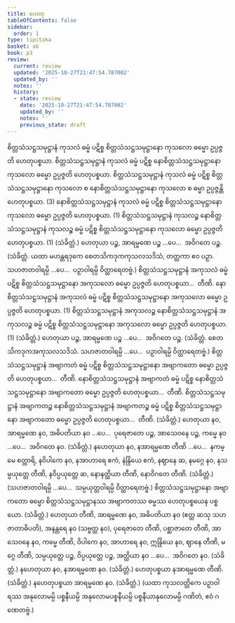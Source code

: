 ```yaml
---
title: ဟေတု
tableOfContents: false
sidebar:
  order: 1
type: tipitaka
basket: ab
book: p3
review:
  current: review
  updated: '2025-10-27T21:47:54.787002'
  updated_by: ''
  notes: ''
  history:
  - state: review
    date: '2025-10-27T21:47:54.787002'
    updated_by: ''
    notes: ''
    previous_state: draft
---
```



<ReviewStatus review={frontmatter.review} showDetails={true} />

<HypothesisAnnotation frontmatter={frontmatter} />

<DynamicBreadcrumb />

<Division number="65" book="p3" e="ch" v="39" p="408">

<Paragraph number="2143" book="p3">
စိတ္တသံသဋ္ဌသမုဋ္ဌာနံ ကုသလံ ဓမ္မံ ပဋိစ္စ စိတ္တသံသဋ္ဌသမုဋ္ဌာနော ကုသလော ဓမ္မော ဥပ္ပဇ္ဇတိ ဟေတုပစ္စယာ. စိတ္တသံသဋ္ဌသမုဋ္ဌာနံ ကုသလံ ဓမ္မံ ပဋိစ္စ နောစိတ္တသံသဋ္ဌသမုဋ္ဌာနော ကုသလော ဓမ္မော ဥပ္ပဇ္ဇတိ ဟေတုပစ္စယာ. စိတ္တသံသဋ္ဌသမုဋ္ဌာနံ ကုသလံ ဓမ္မံ ပဋိစ္စ စိတ္တသံသဋ္ဌသမုဋ္ဌာနော ကုသလော စ နောစိတ္တသံသဋ္ဌသမုဋ္ဌာနော ကုသလော စ ဓမ္မာ ဥပ္ပဇ္ဇန္တိ ဟေတုပစ္စယာ. (3)
</Paragraph>

<Paragraph number="2144" book="p3">
နောစိတ္တသံသဋ္ဌသမုဋ္ဌာနံ ကုသလံ ဓမ္မံ ပဋိစ္စ စိတ္တသံသဋ္ဌသမုဋ္ဌာနော ကုသလော ဓမ္မော ဥပ္ပဇ္ဇတိ ဟေတုပစ္စယာ. (1)
</Paragraph>

<Paragraph number="2145" book="p3">
စိတ္တသံသဋ္ဌသမုဋ္ဌာနံ ကုသလဉ္စ နောစိတ္တသံသဋ္ဌသမုဋ္ဌာနံ ကုသလဉ္စ ဓမ္မံ ပဋိစ္စ စိတ္တသံသဋ္ဌသမုဋ္ဌာနော ကုသလော ဓမ္မော ဥပ္ပဇ္ဇတိ ဟေတုပစ္စယာ. (1) (သံခိတ္တံ.)
</Paragraph>

</Division>
<Division number="66" book="p3" e="ch" v="39" p="408">

<Paragraph number="2146" book="p3">
ဟေတုယာ ပဉ္စ, အာရမ္မဏေ ပဉ္စ …ပေ…  အဝိဂတေ ပဉ္စ. (သံခိတ္တံ. ယထာ မဟန္တရဒုကေ စေတသိကဒုကကုသလသဒိသံ, တတ္တကာ ဧဝ ပဉှာ. သဟဇာတဝါရမ္ပိ …ပေ…  ပဉှာဝါရမ္ပိ ဝိတ္ထာရေတဗ္ဗံ.)
</Paragraph>

</Division>
<Division number="67" book="p3" e="ch" v="39" p="408">

<Paragraph number="2147" book="p3">
စိတ္တသံသဋ္ဌသမုဋ္ဌာနံ အကုသလံ ဓမ္မံ ပဋိစ္စ စိတ္တသံသဋ္ဌသမုဋ္ဌာနော အကုသလော ဓမ္မော ဥပ္ပဇ္ဇတိ ဟေတုပစ္စယာ…  တီဏိ.
</Paragraph>

<Paragraph number="2148" book="p3">
နောစိတ္တသံသဋ္ဌသမုဋ္ဌာနံ အကုသလံ ဓမ္မံ ပဋိစ္စ စိတ္တသံသဋ္ဌသမုဋ္ဌာနော အကုသလော ဓမ္မော ဥပ္ပဇ္ဇတိ ဟေတုပစ္စယာ. (1)
</Paragraph>

<Paragraph number="2149" book="p3">
စိတ္တသံသဋ္ဌသမုဋ္ဌာနံ အကုသလဉ္စ နောစိတ္တသံသဋ္ဌသမုဋ္ဌာနံ အကုသလဉ္စ ဓမ္မံ ပဋိစ္စ စိတ္တသံသဋ္ဌသမုဋ္ဌာနော အကုသလော ဓမ္မော ဥပ္ပဇ္ဇတိ ဟေတုပစ္စယာ. (1) (သံခိတ္တံ.)
</Paragraph>

</Division>
<Division number="68" book="p3" e="ch" v="39" p="408">

<Paragraph number="2150" book="p3">
ဟေတုယာ ပဉ္စ, အာရမ္မဏေ ပဉ္စ …ပေ…  အဝိဂတေ ပဉ္စ. (သံခိတ္တံ. စေတသိကဒုကအကုသလသဒိသံ. သဟဇာတဝါရမ္ပိ …ပေ…  ပဉှာဝါရမ္ပိ ဝိတ္ထာရေတဗ္ဗံ.)
</Paragraph>

</Division>
<Division number="69" book="p3" e="ch" v="39" p="408">

<Paragraph number="2151" book="p3">
စိတ္တသံသဋ္ဌသမုဋ္ဌာနံ အဗျာကတံ ဓမ္မံ ပဋိစ္စ စိတ္တသံသဋ္ဌသမုဋ္ဌာနော အဗျာကတော ဓမ္မော ဥပ္ပဇ္ဇတိ ဟေတုပစ္စယာ…  တီဏိ.
</Paragraph>

<Paragraph number="2152" book="p3">
နောစိတ္တသံသဋ္ဌသမုဋ္ဌာနံ အဗျာကတံ ဓမ္မံ ပဋိစ္စ နောစိတ္တသံသဋ္ဌသမုဋ္ဌာနော အဗျာကတော ဓမ္မော ဥပ္ပဇ္ဇတိ ဟေတုပစ္စယာ…  တီဏိ.
</Paragraph>

<Paragraph number="2153" book="p3">
စိတ္တသံသဋ္ဌသမုဋ္ဌာနံ အဗျာကတဉ္စ နောစိတ္တသံသဋ္ဌသမုဋ္ဌာနံ အဗျာကတဉ္စ ဓမ္မံ ပဋိစ္စ စိတ္တသံသဋ္ဌသမုဋ္ဌာနော အဗျာကတော ဓမ္မော ဥပ္ပဇ္ဇတိ ဟေတုပစ္စယာ…  တီဏိ. (သံခိတ္တံ.)
</Paragraph>

</Division>
<Division number="70" book="p3" e="ch" v="39" p="409">

<Paragraph number="2154" book="p3">
ဟေတုယာ နဝ, အာရမ္မဏေ နဝ, အဓိပတိယာ နဝ …ပေ…  ပုရေဇာတေ ပဉ္စ, အာသေဝနေ ပဉ္စ, ကမ္မေ နဝ …ပေ…  အဝိဂတေ နဝ. (သံခိတ္တံ.)
</Paragraph>

<Paragraph number="2155" book="p3">
နဟေတုယာ နဝ, နအာရမ္မဏေ တီဏိ …ပေ…  နကမ္မေ စတ္တာရိ, နဝိပါကေ နဝ, နအာဟာရေ ဧကံ, နဲန္ဒြိယေ ဧကံ, နဈာနေ ဆ, နမဂ္ဂေ နဝ, နသမ္ပယုတ္တေ တီဏိ, နဝိပ္ပယုတ္တေ ဆ, နောနတ္ထိယာ တီဏိ, နောဝိဂတေ တီဏိ. (သံခိတ္တံ.)
</Paragraph>

<Paragraph number="2156" book="p3">
(သဟဇာတဝါရမ္ပိ …ပေ…  သမ္ပယုတ္တဝါရမ္ပိ ဝိတ္ထာရေတဗ္ဗံ.)
</Paragraph>

</Division>
<Division number="71" book="p3" e="ch" v="39" p="409">

<Paragraph number="2157" book="p3">
စိတ္တသံသဋ္ဌသမုဋ္ဌာနော အဗျာကတော ဓမ္မော စိတ္တသံသဋ္ဌသမုဋ္ဌာနဿ အဗျာကတဿ ဓမ္မဿ ဟေတုပစ္စယေန ပစ္စယော. (သံခိတ္တံ.)
</Paragraph>

</Division>
<Division number="72" book="p3" e="ch" v="39" p="409">

<Paragraph number="2158" book="p3">
ဟေတုယာ တီဏိ, အာရမ္မဏေ နဝ, အဓိပတိယာ နဝ (ဧတ္ထ ဆသု သဟဇာတာဓိပတိ), အနန္တရေ နဝ (သဗ္ဗတ္ထ နဝ), ပုရေဇာတေ တီဏိ, ပစ္ဆာဇာတေ တီဏိ, အာသေဝနေ နဝ, ကမ္မေ တီဏိ, ဝိပါကေ နဝ, အာဟာရေ နဝ, ဣန္ဒြိယေ နဝ, ဈာနေ တီဏိ, မဂ္ဂေ တီဏိ, သမ္ပယုတ္တေ ပဉ္စ, ဝိပ္ပယုတ္တေ ပဉ္စ, အတ္ထိယာ နဝ …ပေ…  အဝိဂတေ နဝ. (သံခိတ္တံ.)
</Paragraph>

<Paragraph number="2159" book="p3">
နဟေတုယာ နဝ, နအာရမ္မဏေ နဝ. (သံခိတ္တံ.)
</Paragraph>

<Paragraph number="2160" book="p3">
ဟေတုပစ္စယာ နအာရမ္မဏေ တီဏိ. (သံခိတ္တံ.)
</Paragraph>

<Paragraph number="2161" book="p3">
နဟေတုပစ္စယာ အာရမ္မဏေ နဝ. (သံခိတ္တံ.)
</Paragraph>

<Paragraph number="2162" book="p3">
(ယထာ ကုသလတ္တိကေ ပဉှာဝါရဿ အနုလောမမ္ပိ ပစ္စနီယမ္ပိ အနုလောမပစ္စနီယမ္ပိ ပစ္စနီယာနုလောမမ္ပိ ဂဏိတံ, ဧဝံ ဂဏေတဗ္ဗံ.)
</Paragraph>
</Division>
